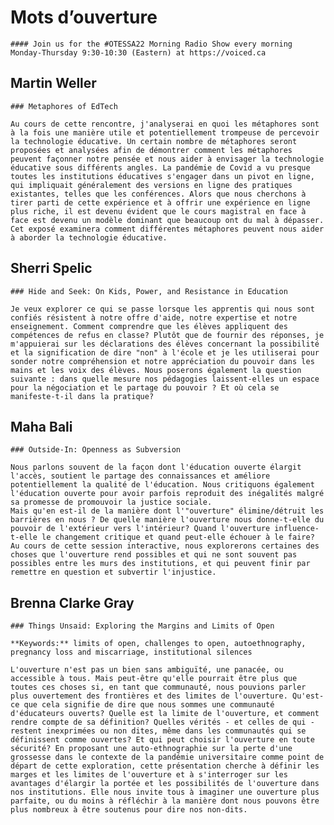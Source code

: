 # Mots d'ouverture {-}

```block
#### Join us for the #OTESSA22 Morning Radio Show every morning Monday-Thursday 9:30-10:30 (Eastern) at https://voiced.ca
```

## Martin Weller {-}

```block
### Metaphores of EdTech

Au cours de cette rencontre, j'analyserai en quoi les métaphores sont à la fois une manière utile et potentiellement trompeuse de percevoir la technologie éducative. Un certain nombre de métaphores seront proposées et analysées afin de démontrer comment les métaphores peuvent façonner notre pensée et nous aider à envisager la technologie éducative sous différents angles. La pandémie de Covid a vu presque toutes les institutions éducatives s'engager dans un pivot en ligne, qui impliquait généralement des versions en ligne des pratiques existantes, telles que les conférences. Alors que nous cherchons à tirer parti de cette expérience et à offrir une expérience en ligne plus riche, il est devenu évident que le cours magistral en face à face est devenu un modèle dominant que beaucoup ont du mal à dépasser. Cet exposé examinera comment différentes métaphores peuvent nous aider à aborder la technologie éducative.
```

## Sherri Spelic {-}

```block
### Hide and Seek: On Kids, Power, and Resistance in Education

Je veux explorer ce qui se passe lorsque les apprentis qui nous sont confiés résistent à notre offre d'aide, notre expertise et notre enseignement. Comment comprendre que les élèves appliquent des compétences de refus en classe? Plutôt que de fournir des réponses, je m'appuierai sur les déclarations des élèves concernant la possibilité et la signification de dire "non" à l'école et je les utiliserai pour sonder notre compréhension et notre appréciation du pouvoir dans les mains et les voix des élèves. Nous poserons également la question suivante : dans quelle mesure nos pédagogies laissent-elles un espace pour la négociation et le partage du pouvoir ? Et où cela se manifeste-t-il dans la pratique?
```

## Maha Bali {-}

```block
### Outside-In: Openness as Subversion

Nous parlons souvent de la façon dont l'éducation ouverte élargit l'accès, soutient le partage des connaissances et améliore potentiellement la qualité de l'éducation. Nous critiquons également l'éducation ouverte pour avoir parfois reproduit des inégalités malgré sa promesse de promouvoir la justice sociale.  
Mais qu'en est-il de la manière dont l'"ouverture" élimine/détruit les barrières en nous ? De quelle manière l'ouverture nous donne-t-elle du pouvoir de l'extérieur vers l'intérieur? Quand l'ouverture influence-t-elle le changement critique et quand peut-elle échouer à le faire?  
Au cours de cette session interactive, nous explorerons certaines des choses que l'ouverture rend possibles et qui ne sont souvent pas possibles entre les murs des institutions, et qui peuvent finir par remettre en question et subvertir l'injustice.
```

## Brenna Clarke Gray {-}

```block
### Things Unsaid: Exploring the Margins and Limits of Open

**Keywords:** limits of open, challenges to open, autoethnography, pregnancy loss and miscarriage, institutional silences

L'ouverture n'est pas un bien sans ambiguïté, une panacée, ou accessible à tous. Mais peut-être qu'elle pourrait être plus que toutes ces choses si, en tant que communauté, nous pouvions parler plus ouvertement des frontières et des limites de l'ouverture. Qu'est-ce que cela signifie de dire que nous sommes une communauté d'éducateurs ouverts? Quelle est la limite de l'ouverture, et comment rendre compte de sa définition? Quelles vérités - et celles de qui - restent inexprimées ou non dites, même dans les communautés qui se définissent comme ouvertes? Et qui peut choisir l'ouverture en toute sécurité? En proposant une auto-ethnographie sur la perte d'une grossesse dans le contexte de la pandémie universitaire comme point de départ de cette exploration, cette présentation cherche à définir les marges et les limites de l'ouverture et à s'interroger sur les avantages d'élargir la portée et les possibilités de l'ouverture dans nos institutions. Elle nous invite tous à imaginer une ouverture plus parfaite, ou du moins à réfléchir à la manière dont nous pouvons être plus nombreux à être soutenus pour dire nos non-dits.
```

